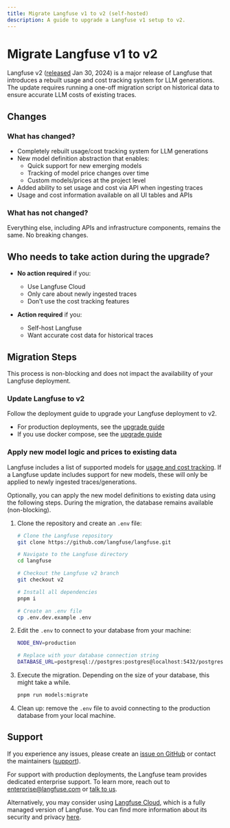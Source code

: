 ```yaml
---
title: Migrate Langfuse v1 to v2 (self-hosted)
description: A guide to upgrade a Langfuse v1 setup to v2.
---
```


# Migrate Langfuse v1 to v2

Langfuse v2 ([released](https://github.com/langfuse/langfuse/releases/tag/v2.0.0) Jan 30, 2024) is a major release of Langfuse that introduces a rebuilt usage and cost tracking system for LLM generations. The update requires running a one-off migration script on historical data to ensure accurate LLM costs of existing traces.

## Changes

### What has changed?

- Completely rebuilt usage/cost tracking system for LLM generations
- New model definition abstraction that enables:
  - Quick support for new emerging models
  - Tracking of model price changes over time
  - Custom models/prices at the project level
- Added ability to set usage and cost via API when ingesting traces
- Usage and cost information available on all UI tables and APIs

### What has not changed?

Everything else, including APIs and infrastructure components, remains the same. No breaking changes.

## Who needs to take action during the upgrade?

- **No action required** if you:
  - Use Langfuse Cloud
  - Only care about newly ingested traces
  - Don't use the cost tracking features

- **Action required** if you:
  - Self-host Langfuse
  - Want accurate cost data for historical traces

## Migration Steps

<Callout type="info">
  This process is non-blocking and does not impact the availability of your
  Langfuse deployment.
</Callout>

<Steps>

### Update Langfuse to v2

Follow the deployment guide to upgrade your Langfuse deployment to v2.

- For production deployments, see the [upgrade guide](/self-hosting/v2/deployment-guide#update)
- If you use docker compose, see the [upgrade guide](/self-hosting/v2/docker-compose)

### Apply new model logic and prices to existing data

Langfuse includes a list of supported models for [usage and cost tracking](/docs/model-usage-and-cost). If a Langfuse update includes support for new models, these will only be applied to newly ingested traces/generations.

Optionally, you can apply the new model definitions to existing data using the following steps. During the migration, the database remains available (non-blocking).

1. Clone the repository and create an `.env` file:

   ```bash
   # Clone the Langfuse repository
   git clone https://github.com/langfuse/langfuse.git

   # Navigate to the Langfuse directory
   cd langfuse

   # Checkout the Langfuse v2 branch
   git checkout v2

   # Install all dependencies
   pnpm i

   # Create an .env file
   cp .env.dev.example .env
   ```

2. Edit the `.env` to connect to your database from your machine:

   ```bash filename=".env"
   NODE_ENV=production

   # Replace with your database connection string
   DATABASE_URL=postgresql://postgres:postgres@localhost:5432/postgres
   ```

3. Execute the migration. Depending on the size of your database, this might take a while.

   ```bash
   pnpm run models:migrate
   ```

4. Clean up: remove the `.env` file to avoid connecting to the production database from your local machine.

</Steps>

## Support

If you experience any issues, please create an [issue on GitHub](/issues) or contact the maintainers ([support](/support)).

For support with production deployments, the Langfuse team provides dedicated enterprise support. To learn more, reach out to enterprise@langfuse.com or [talk to us](/talk-to-us).

Alternatively, you may consider using [Langfuse Cloud](/docs/deployment/cloud), which is a fully managed version of Langfuse. You can find more information about its security and privacy [here](/security).
